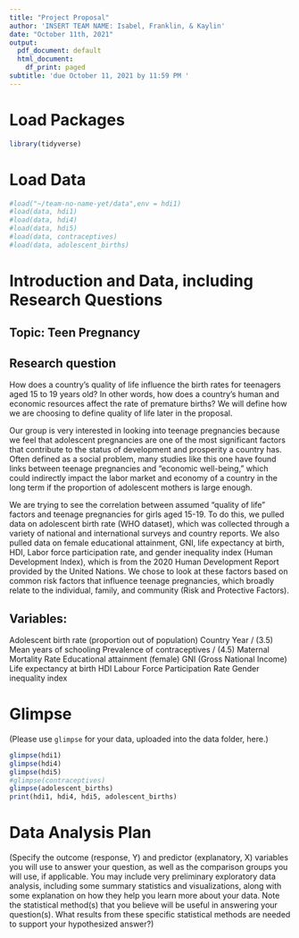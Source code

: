 ```yaml
---
title: "Project Proposal"
author: 'INSERT TEAM NAME: Isabel, Franklin, & Kaylin'
date: "October 11th, 2021"
output:
  pdf_document: default
  html_document:
    df_print: paged
subtitle: 'due October 11, 2021 by 11:59 PM '
---
```


# Load Packages

```r
library(tidyverse)
``` 

# Load Data
```r
#load("~/team-no-name-yet/data",env = hdi1)
#load(data, hdi1)
#load(data, hdi4)
#load(data, hdi5)
#load(data, contraceptives)
#load(data, adolescent_births)
```

# Introduction and Data, including Research Questions

## Topic: Teen Pregnancy
## Research question 
How does a country’s quality of life influence the birth rates for teenagers 
aged 15 to 19 years old? In other words, how does a country’s human and 
economic resources affect the rate of premature births? We will define how we 
are choosing to define quality of life later in the proposal. 

Our group is very interested in looking into teenage pregnancies because we 
feel that adolescent pregnancies are one of the most significant factors that 
contribute to the status of development and prosperity a country has. Often 
defined as a social problem, many studies like this one have found links 
between teenage pregnancies and “economic well-being,” which could indirectly 
impact the labor market and economy of a country in the long term if the 
proportion of adolescent mothers is large enough. 

We are trying to see the correlation between assumed “quality of life” factors 
and teenage pregnancies for girls aged 15-19. To do this, we pulled data on 
adolescent birth rate (WHO dataset), which was collected through a variety of 
national and international surveys and country reports. We also pulled data on 
female educational attainment, GNI, life expectancy at birth, HDI, Labor force 
participation rate, and gender inequality index (Human Development Index), 
which is from the 2020 Human Development Report provided by the United Nations. 
We chose to look at these factors based on common risk factors that influence 
teenage pregnancies, which broadly relate to the individual, family, and 
community (Risk and Protective Factors). 

## Variables:
Adolescent birth rate (proportion out of population)
Country
Year / (3.5) Mean years of schooling
Prevalence of contraceptives / (4.5) Maternal Mortality Rate
Educational attainment (female)
GNI (Gross National Income)
Life expectancy at birth
HDI 
Labour Force Participation Rate
Gender inequality index 


# Glimpse

(Please use `glimpse` for your data, uploaded into the data folder, here.)
```r
glimpse(hdi1)
glimpse(hdi4)
glimpse(hdi5)
#glimpse(contraceptives)
glimpse(adolescent_births)
print(hdi1, hdi4, hdi5, adolescent_births)
```

# Data Analysis Plan

(Specify the outcome (response, Y) and predictor (explanatory, X) variables you will use to answer your question, as well as the comparison groups you will use, if applicable. You may include very preliminary exploratory data analysis, including some summary statistics and visualizations, along with some explanation on how they help you learn more about your data. Note the statistical method(s) that you believe will be useful in answering your question(s). 
What results from these specific statistical methods are needed to support your hypothesized answer?)

